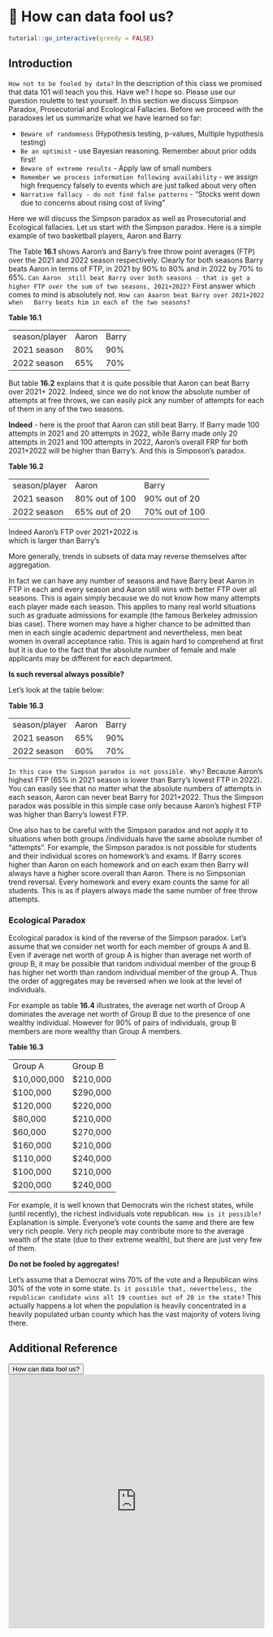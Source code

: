 # 🔖 How can data fool us? {#MAD}

<script src="files/js/dcl.js"></script>
<link rel="stylesheet" href="https://maxcdn.bootstrapcdn.com/bootstrap/3.4.1/css/bootstrap.min.css">
<script src="https://maxcdn.bootstrapcdn.com/bootstrap/3.4.1/js/bootstrap.min.js"></script>
<script src="//ajax.googleapis.com/ajax/libs/jquery/1.8.3/jquery.min.js"> </script>

```r
tutorial::go_interactive(greedy = FALSE)

```

## Introduction 

`How not to be fooled by data?`  In the description of this class we promised that data 101 will teach you this. Have we? I hope so. Please use our question roulette to test yourself. In this section we discuss Simpson Paradox, Prosecutorial and Ecological Fallacies.  Before we proceed with the paradoxes let us summarize what we have learned so far:

- `Beware of randomness` (Hypothesis testing, p-values, Multiple hypothesis testing)
- `Be an optimist` - use Bayesian reasoning. Remember about prior odds first!
- `Beware of extreme results` - Apply law of small numbers 
- `Remember we process information following availability` - we assign high frequency falsely to events which are just talked about very often 
- `Narrative fallacy - do not find false patterns` - “Stocks went down due to concerns about rising cost of living”

Here we will discuss the Simpson paradox as well as Prosecutorial and Ecological fallacies. 
Let us start with the Simpson paradox. Here is a  simple example of two basketball players, Aaron and Barry

The Table **16.1** shows Aaron’s and Barry’s  free throw point averages (FTP) over the 2021 and 2022 season respectively. Clearly for both seasons Barry  beats Aaron  in terms of FTP, in 2021 by 90% to 80% and in 2022 by 70% to 65%.  `Can Aaron  still beat Barry over both seasons - that is get a higher FTP over the sum of two seasons, 2021+2022?`  First answer which comes to mind  is absolutely not. `How can Aaaron beat Barry over 2021+2022 when   Barry beats him in each of the two seasons? `

**Table 16.1** 

<table>
<tr>
<td> season/player </td>
<td> Aaron</td>
<td> Barry</td>
</tr>


<tr>
<td> 2021 season</td>
<td> 80%</td>
<td> 90%</td>
</tr>

<tr>
<td> 2022 season</td>
<td> 65%</td>
<td> 70%</td>
</tr>

</table>


But table **16.2** explains that it is quite possible that  Aaron can beat Barry over 2021+ 2022. Indeed, since we do not know the absolute number of attempts at free throws, we can easily pick any number of attempts for each of them in any of the two seasons.

**Indeed** - here is the proof that Aaron can still beat Barry. If Barry made 100 attempts in 2021 and 20 attempts in 2022, while Barry made only 20 attempts in 2021 and 100 attempts in 2022, Aaron's overall FRP for both 2021+2022 will be higher than Barry’s. And this is Simposon’s paradox. 

**Table 16.2** 

<table>
<tr>
<td> season/player </td>
<td> Aaron</td>
<td> Barry</td>
</tr>


<tr>
<td> 2021 season</td>
<td> 80% out of 100</td>
<td> 90% out of 20</td>
</tr>

<tr>
<td> 2022 season</td>
<td> 65% out of 20</td>
<td> 70% out of 100</td>
</tr>

</table>

Indeed  Aaron’s FTP over 2021+2022 is  
\begin{equation}
\frac{80+13}{120} = \frac{93}{120}
\end{equation}
which is larger than Barry’s   

\begin{equation}
\frac{18+20}{120} = \frac{88}{120}
\end{equation}

More generally, trends in subsets of data may reverse themselves after aggregation. 

In fact we can have any number of seasons and have Barry  beat Aaron  in FTP in each and every season and Aaron still wins with better FTP over all seasons.   This is again simply because we do not know how many attempts each player made each season.  This applies to many real world situations such as graduate admissions for example (the famous Berkeley admission bias case). There  women may have a higher chance to be admitted than men in each single academic  department  and nevertheless, men  beat women in overall acceptance ratio.  This is again hard to comprehend at first but it is due to the fact that the absolute number of female and male applicants may be different for each department. 

**Is such reversal always possible? **

Let's look at the table below:

**Table 16.3** 

<table>
<tr>
<td> season/player </td>
<td> Aaron</td>
<td> Barry</td>
</tr>


<tr>
<td> 2021 season</td>
<td> 65%</td>
<td> 90%</td>
</tr>

<tr>
<td> 2022 season</td>
<td> 60%</td>
<td> 70%</td>
</tr>

</table>

`In this case the Simpson paradox is not possible. Why?`  Because Aaron’s highest FTP (65% in 2021 season is  lower than Barry’s lowest FTP in 2022). You can easily see that no matter what the absolute numbers of attempts in each season, Aaron can never beat Barry for 2021+2022. 
Thus the Simpson paradox was possible in this simple case only because Aaron’s highest FTP was higher than Barry’s lowest FTP. 

One also has to be careful with the Simpson paradox and not apply it to situations when both groups /individuals have the same absolute number of “attempts”.  For example, the Simpson paradox is not possible for students and their individual scores on homework's and exams.  If Barry  scores higher than  Aaron on each homework and on each  exam then Barry will always have a higher score overall than Aaron.  There is no  Simpsonian trend reversal. Every homework and every exam counts the same for all students. This is as if players always made the same number of free throw attempts.

### Ecological Paradox

Ecological paradox is kind of the reverse of the Simpson paradox. Let's assume that we consider net worth  for each member of groups A and B.   Even if average net worth of group A is higher than average net worth  of group B, it may be possible  that random individual member of the group B has higher net worth  than random individual member of the group A. Thus the order of aggregates may be reversed when we look at the level of individuals. 

For example as table **16.4** illustrates, the average net worth of Group A dominates the average net worth of Group B due to the presence of one wealthy individual.  However for 90% of pairs of individuals, group B members are more wealthy than Group A members.

**Table 16.3** 

<table>
<tr>
<td> Group A </td>
<td> Group B</td>
</tr>


<tr>
<td> $10,000,000</td>
<td> $210,000</td>
</tr>

<tr>
<td> $100,000</td>
<td> $290,000</td>
</tr>

<tr>
<td> $120,000</td>
<td> $220,000</td>
</tr>

<tr>
<td> $80,000</td>
<td> $210,000</td>
</tr>

<tr>
<td> $60,000</td>
<td> $270,000</td>
</tr>

<tr>
<td> $160,000</td>
<td> $210,000</td>
</tr>

<tr>
<td> $110,000</td>
<td> $240,000</td>
</tr>

<tr>
<td> $100,000</td>
<td> $210,000</td>
</tr>

<tr>
<td> $200,000</td>
<td> $240,000</td>
</tr>

</table>


For example, it is well known that Democrats win the richest states, while (until recently), the richest individuals vote republican. `How is it possible?`  Explanation is simple. Everyone’s vote counts the same and there are few very rich people. Very rich people may contribute more to the average wealth of the state (due to their extreme wealth), but there are just very few of them. 

**Do not be fooled  by aggregates!  **

Let's assume that a Democrat wins 70% of the vote and a Republican wins 30% of the vote in some state.    `Is it possible that, nevertheless, the  republican candidate wins all 19 counties out of 20 in the state?  ` 
This actually happens a lot when the population is heavily concentrated in a heavily  populated urban county which has the vast majority of voters living there. 



## Additional Reference


<button class="btn btn-primary" data-toggle="collapse" data-target="#Mt12">  How can data fool us? </button> 
<div id="Mt12" class="collapse">
<embed src="https://docs.google.com/presentation/d/1vDCRffHzeSxka1sxQSUCnZvzaKIMmwPE7UO-5IefrM4/edit?usp=sharing" width="100%" height="500px"></embed>
</div>


